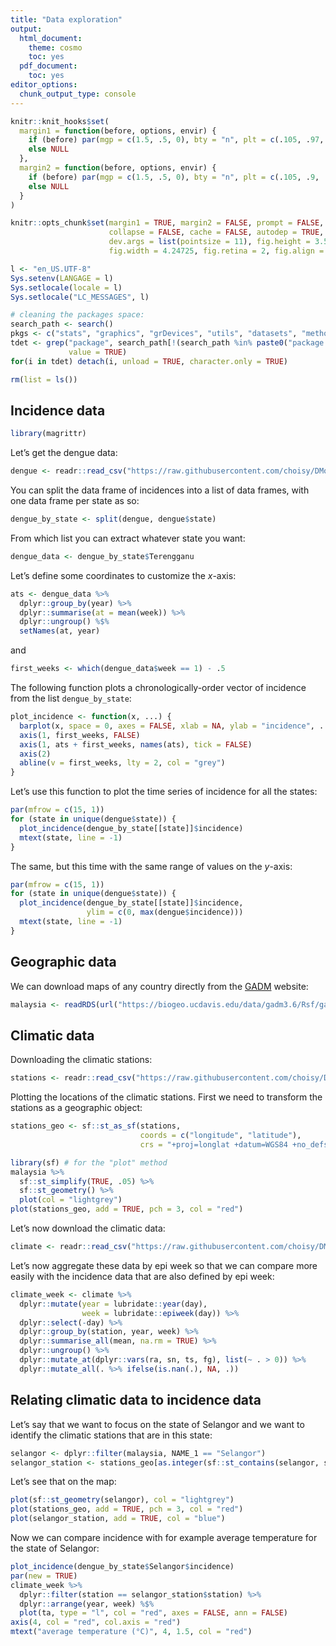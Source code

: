```yaml
---
title: "Data exploration"
output:
  html_document:
    theme: cosmo
    toc: yes
  pdf_document:
    toc: yes
editor_options: 
  chunk_output_type: console
---
```


<!--
IMAGES:
Insert them with: ![alt text](image.png)
You can also resize them if needed: convert image.png -resize 50% image.png
If you want to center the image, go through HTML code:
<div style="text-align:center"><img src ="image.png"/></div>

REFERENCES:
For references: Put all the bibTeX references in the file "references.bib"
in the current folder and cite the references as @key or [@key] in the text.
Uncomment the bibliography field in the above header and put a "References"
title wherever you want to display the reference list.
-->

```r
knitr::knit_hooks$set(
  margin1 = function(before, options, envir) {
    if (before) par(mgp = c(1.5, .5, 0), bty = "n", plt = c(.105, .97, .13, .97))
    else NULL
  },
  margin2 = function(before, options, envir) {
    if (before) par(mgp = c(1.5, .5, 0), bty = "n", plt = c(.105, .9, .13, .97))
    else NULL
  }
)

knitr::opts_chunk$set(margin1 = TRUE, margin2 = FALSE, prompt = FALSE, comment = "##",
                      collapse = FALSE, cache = FALSE, autodep = TRUE,
                      dev.args = list(pointsize = 11), fig.height = 3.5,
                      fig.width = 4.24725, fig.retina = 2, fig.align = "center")

l <- "en_US.UTF-8"
Sys.setenv(LANGAGE = l)
Sys.setlocale(locale = l)
Sys.setlocale("LC_MESSAGES", l)

# cleaning the packages space:
search_path <- search()
pkgs <- c("stats", "graphics", "grDevices", "utils", "datasets", "methods", "base")
tdet <- grep("package", search_path[!(search_path %in% paste0("package:", pkgs))],
             value = TRUE)
for(i in tdet) detach(i, unload = TRUE, character.only = TRUE)

rm(list = ls())
```

## Incidence data

```r
library(magrittr)
```

Let's get the dengue data:

```r
dengue <- readr::read_csv("https://raw.githubusercontent.com/choisy/DMo2019/master/data/dengue.csv")
```

You can split the data frame of incidences into a list of data frames, with one
data frame per state as so:

```r
dengue_by_state <- split(dengue, dengue$state)
```

From which list you can extract whatever state you want:

```r
dengue_data <- dengue_by_state$Terengganu
```

Let's define some coordinates to customize the $x$-axis:

```r
ats <- dengue_data %>%
  dplyr::group_by(year) %>%
  dplyr::summarise(at = mean(week)) %>%
  dplyr::ungroup() %$%
  setNames(at, year) 
```

and

```r
first_weeks <- which(dengue_data$week == 1) - .5
```

The following function plots a chronologically-order vector of incidence from
the list `dengue_by_state`:

```r
plot_incidence <- function(x, ...) {
  barplot(x, space = 0, axes = FALSE, xlab = NA, ylab = "incidence", ...)
  axis(1, first_weeks, FALSE)
  axis(1, ats + first_weeks, names(ats), tick = FALSE)
  axis(2)
  abline(v = first_weeks, lty = 2, col = "grey")
}
```

Let's use this function to plot the time series of incidence for all the states:

```r
par(mfrow = c(15, 1))
for (state in unique(dengue$state)) {
  plot_incidence(dengue_by_state[[state]]$incidence)
  mtext(state, line = -1)
}
```

The same, but this time with the same range of values on the $y$-axis:

```r
par(mfrow = c(15, 1))
for (state in unique(dengue$state)) {
  plot_incidence(dengue_by_state[[state]]$incidence,
                 ylim = c(0, max(dengue$incidence)))
  mtext(state, line = -1)
}
```

## Geographic data

We can download maps of any country directly from the [GADM](https://gadm.org)
website:

```r
malaysia <- readRDS(url("https://biogeo.ucdavis.edu/data/gadm3.6/Rsf/gadm36_MYS_1_sf.rds"))
```

## Climatic data

Downloading the climatic stations:

```r
stations <- readr::read_csv("https://raw.githubusercontent.com/choisy/DMo2019/master/data/climatic%20stations.csv")
```

Plotting the locations of the climatic stations. First we need to transform the
stations as a geographic object:

```r
stations_geo <- sf::st_as_sf(stations,
                             coords = c("longitude", "latitude"),
                             crs = "+proj=longlat +datum=WGS84 +no_defs +ellps=WGS84 +towgs84=0,0,0")
```


```r
library(sf) # for the "plot" method
malaysia %>%
  sf::st_simplify(TRUE, .05) %>% 
  sf::st_geometry() %>% 
  plot(col = "lightgrey")
plot(stations_geo, add = TRUE, pch = 3, col = "red")
```

Let's now download the climatic data:

```r
climate <- readr::read_csv("https://raw.githubusercontent.com/choisy/DMo2019/master/data/climate.csv")
```

Let's now aggregate these data by epi week so that we can compare more easily
with the incidence data that are also defined by epi week:

```r
climate_week <- climate %>%
  dplyr::mutate(year = lubridate::year(day),
                week = lubridate::epiweek(day)) %>% 
  dplyr::select(-day) %>% 
  dplyr::group_by(station, year, week) %>%
  dplyr::summarise_all(mean, na.rm = TRUE) %>% 
  dplyr::ungroup() %>% 
  dplyr::mutate_at(dplyr::vars(ra, sn, ts, fg), list(~ . > 0)) %>% 
  dplyr::mutate_all(. %>% ifelse(is.nan(.), NA, .))
```

## Relating climatic data to incidence data

Let's say that we want to focus on the state of Selangor and we want to identify
the climatic stations that are in this state:

```r
selangor <- dplyr::filter(malaysia, NAME_1 == "Selangor")
selangor_station <- stations_geo[as.integer(sf::st_contains(selangor, stations_geo)), ]
```

Let's see that on the map:

```r
plot(sf::st_geometry(selangor), col = "lightgrey")
plot(stations_geo, add = TRUE, pch = 3, col = "red")
plot(selangor_station, add = TRUE, col = "blue")
```

Now we can compare incidence with for example average temperature for the state
of Selangor:

```r
plot_incidence(dengue_by_state$Selangor$incidence)
par(new = TRUE)
climate_week %>%
  dplyr::filter(station == selangor_station$station) %>%
  dplyr::arrange(year, week) %$%
  plot(ta, type = "l", col = "red", axes = FALSE, ann = FALSE)
axis(4, col = "red", col.axis = "red")
mtext("average temperature (°C)", 4, 1.5, col = "red")
```

